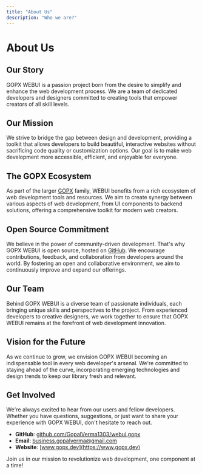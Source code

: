 ```yaml
---
title: "About Us"
description: "Who we are?"
---
```


# About Us

## Our Story

GOPX WEBUI is a passion project born from the desire to simplify and enhance the web development process. We are a team of dedicated developers and designers committed to creating tools that empower creators of all skill levels.

## Our Mission

We strive to bridge the gap between design and development, providing a toolkit that allows developers to build beautiful, interactive websites without sacrificing code quality or customization options. Our goal is to make web development more accessible, efficient, and enjoyable for everyone.

## The GOPX Ecosystem

As part of the larger [GOPX](https://www.gopx.dev) family, WEBUI benefits from a rich ecosystem of web development tools and resources. We aim to create synergy between various aspects of web development, from UI components to backend solutions, offering a comprehensive toolkit for modern web creators.

## Open Source Commitment

We believe in the power of community-driven development. That's why GOPX WEBUI is open source, hosted on [GitHub](https://github.com/GopalVerma1303/webui.gopx). We encourage contributions, feedback, and collaboration from developers around the world. By fostering an open and collaborative environment, we aim to continuously improve and expand our offerings.

## Our Team

Behind GOPX WEBUI is a diverse team of passionate individuals, each bringing unique skills and perspectives to the project. From experienced developers to creative designers, we work together to ensure that GOPX WEBUI remains at the forefront of web development innovation.

## Vision for the Future

As we continue to grow, we envision GOPX WEBUI becoming an indispensable tool in every web developer's arsenal. We're committed to staying ahead of the curve, incorporating emerging technologies and design trends to keep our library fresh and relevant.

## Get Involved

We're always excited to hear from our users and fellow developers. Whether you have questions, suggestions, or just want to share your experience with GOPX WEBUI, don't hesitate to reach out.

- **GitHub**: [github.com/GopalVerma1303/webui.gopx](https://github.com/GopalVerma1303/webui.gopx)
- **Email**: [business.gopalverma@gmail.com](mailto:business.gopalverma@gmail.com)
- **Website**: [www.gopx.dev](https://www.gopx.dev)

Join us in our mission to revolutionize web development, one component at a time!
